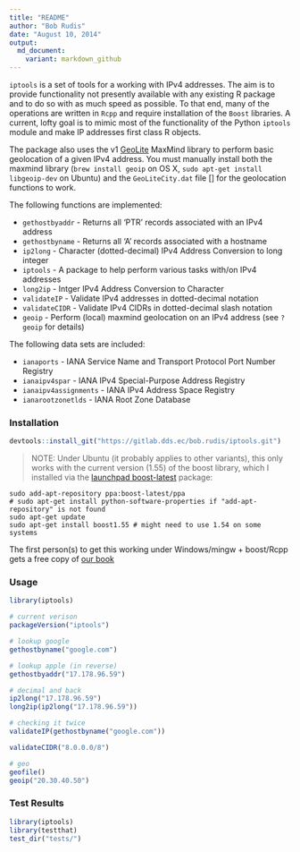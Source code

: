 ```yaml
---
title: "README"
author: "Bob Rudis"
date: "August 10, 2014"
output:
  md_document:
    variant: markdown_github
---
```


`iptools` is a set of tools for a working with IPv4 addresses. The aim is to provide functionality not presently available with any existing R package and to do so with as much speed as possible. To that end, many of the operations are written in `Rcpp` and require installation of the `Boost` libraries. A current, lofty goal is to mimic most of the functionality of the Python `iptools` module and make IP addresses first class R objects.

The package also uses the v1 [GeoLite](http://dev.maxmind.com/geoip/legacy/geolite/) MaxMind library to perform basic geolocation of a given IPv4 address. You must manually install both the maxmind library (`brew install geoip` on OS X, `sudo apt-get install libgeoip-dev` on Ubuntu) and the `GeoLiteCity.dat` file [\url{http://geolite.maxmind.com/download/geoip/database/GeoLiteCity.dat.gz}] for the geolocation functions to work.

The following functions are implemented:

- `gethostbyaddr` - Returns all 'PTR' records associated with an IPv4 address
- `gethostbyname` - Returns all 'A' records associated with a hostname
- `ip2long` - Character (dotted-decimal) IPv4 Address Conversion to long integer
- `iptools` - A package to help perform various tasks with/on IPv4 addresses
- `long2ip` - Intger IPv4 Address Conversion to Character
- `validateIP` - Validate IPv4 addresses in dotted-decimal notation
- `validateCIDR` - Validate IPv4 CIDRs in dotted-decimal slash notation
- `geoip` - Perform (local) maxmind geolocation on an IPv4 address (see `?geoip` for details)

The following data sets are included:

- `ianaports` - IANA Service Name and Transport Protocol Port Number Registry
- `ianaipv4spar` - IANA IPv4 Special-Purpose Address Registry
- `ianaipv4assignments` - IANA IPv4 Address Space Registry
- `ianarootzonetlds` - IANA Root Zone Database


### Installation

```r
devtools::install_git("https://gitlab.dds.ec/bob.rudis/iptools.git")
```

>NOTE: Under Ubuntu (it probably applies to other variants), this only works with the current version (1.55) of the boost library, which I installed via the [launchpad boost-latest](https://launchpad.net/~boost-latest/+archive/ubuntu/ppa/+packages) package:

    sudo add-apt-repository ppa:boost-latest/ppa
    # sudo apt-get install python-software-properties if "add-apt-repository" is not found
    sudo apt-get update
    sudo apt-get install boost1.55 # might need to use 1.54 on some systems
    
The first person(s) to get this working under Windows/mingw + boost/Rcpp gets a free copy of [our book](http://dds.ec/amzn)

### Usage

```r
library(iptools)

# current verison
packageVersion("iptools")

# lookup google
gethostbyname("google.com")

# lookup apple (in reverse)
gethostbyaddr("17.178.96.59")

# decimal and back
ip2long("17.178.96.59")
long2ip(ip2long("17.178.96.59"))

# checking it twice
validateIP(gethostbyname("google.com"))

validateCIDR("8.0.0.0/8")

# geo
geofile()
geoip("20.30.40.50")
```

### Test Results

```r
library(iptools)
library(testthat)
test_dir("tests/")

```
